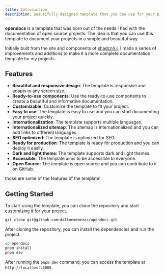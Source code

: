 ```yaml
---
title: Introduction
description: Beautifully designed template that you can use for your projects for free. Accessible. Customizable. Open Source.
---
```


**opendocs** is a template that was born out of the needs I had with the documentation of open source projects.
The idea is that you can use this template to document your projects in a simple and beautiful way.

Initially built from the site and components of [shadcn/ui](https://ui.shadcn.com/), I made a series of improvements and additions to make it a more complete documentation template for my projects.

## Features

- **Beautiful and responsive design**: The template is responsive and adapts to any screen size.
- **Ready-to-use components**: Use the ready-to-use components to create a beautiful and informative documentation.
- **Customizable**: Customize the template to fit your project.
- **Easy to use**: The template is easy to use and you can start documenting your project quickly.
- **Internationalization**: The template supports multiple languages.
- **Internationalized sitemap**: The sitemap is internationalized and you can add links to different languages.
- **SEO optimized**: The template is optimized for SEO.
- **Ready for production**: The template is ready for production and you can deploy it easily.
- **Dark and light theme**: The template supports dark and light themes.
- **Accessible**: The template aims to be accessible to everyone.
- **Open Source**: The template is open source and you can contribute to it on GitHub.

those are some of the features of the template!

## Getting Started

To start using the template, you can clone the repository and start customizing it for your project.

```bash
git clone git@github.com:daltonmenezes/opendocs.git
```

After cloning the repository, you can install the dependencies and run the project.

```bash
cd opendocs
pnpm install
pnpm dev
```

After running the `pnpm dev` command, you can access the template at `http://localhost:3000`.
